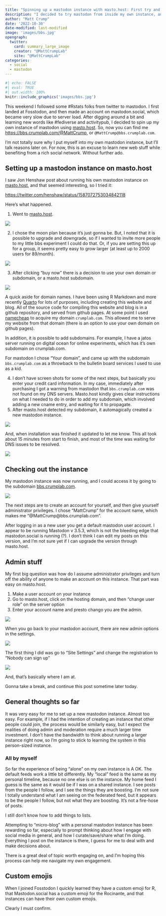 ```yaml
---
title: "Spinning up a mastodon instance with masto.host: First try and notes"
description: "I decided to try mastodon from inside my own instance, and this is brief guide to what I did and the questions I still have."
author: "Matt Crump"
date: '2022-10-30'
date-modified: last-modified
image: 'images/bbs.jpg'
opengraph:
  twitter:
    card: summary_large_image
    creator: "@MattCrumpLab"
    site: "@MattCrumpLab"
categories:
  - social
  - mastodon
---
```


```r
#| echo: FALSE
#| eval: TRUE
#| out.width: 100%
knitr::include_graphics('images/bbs.jpg')
```

This weekend I followed some #Rstats folks from twitter to mastodon. I first landed at Fosstodon, and then made an account on mastodon.social, which became very slow due to server load. After digging around a bit and learning new words like #fediverse and activitypub, I decided to spin up my own instance of mastodon using [masto.host](http://masto.host/). So, now you can find me [https://bbs.crumplab.com/\@MattCrump](https://bbs.crumplab.com/@MattCrump){.uri}, or `@MattCrump@bbs.crumplab.com`.

I'm not totally sure why I put myself into my own mastodon instance, but I'll talk reasons later on. For now, this is an excuse to learn new web stuff while benefiting from a rich social network. Without further ado.

## Setting up a mastodon instance on masto.host

I saw Jon Henshaw post about running his own mastodon instance on [masto.host](http://masto.host/), and that seemed interesting, so I tried it:

<https://twitter.com/henshaw/status/1587072753034842118>

Here's what happened.

1.  Went to [masto.host](http://masto.host/).

![](images/Screen%20Shot%202022-11-01%20at%207.50.57%20AM.png)

2.  I chose the moon plan because it's just gonna be. But, I noted that it is possible to upgrade and downgrade, so if I wanted to invite more people to my little bbs experiment I could do that. Or, if you are setting this up for a group, it seems pretty easy to grow larger (at least up to 2000 users for 89/month).

![](images/Screen%20Shot%202022-11-01%20at%207.53.04%20AM.png)

3.  After clicking "buy now" there is a decision to use your own domain or subdomain, or a masto.host subdomain.

![](images/Screen%20Shot%202022-11-01%20at%207.57.07%20AM.png)

A quick aside for domain names. I have been using R Markdown and more recently [Quarto](https://quarto.org) for lots of purposes, including creating this website and blog. All of the source code for compiling this website and blog is in a github repository, and served from github pages. At some point I used [namecheap](https://www.namecheap.com) to acquire my domain `crumplab.com`. This allowed me to serve my website from that domain (there is an option to use your own domain on github pages).

In addition, it is possible to add subdomains. For example, I have a jatos server running on digital ocean for online experiments, which has it's own subdomain on crumplab.com.

For mastodon I chose "Your domain", and came up with the subdomain `bbs.crumplab.com` as a throwback to the bulletin board services I used to use as a kid.

4.  I don't have screen shots for some of the next steps, but basically you enter your credit card information. In my case, immediately after purchasing I got a warning from mastodon that `bbs.crumplab.com` was not found on my DNS servers. Masto.host kindly gives clear instructions on what I needed to do in order to add my subdomain, which involved adding a new cname entry, and waiting for it to propagate.
5.  After masto.host detected my subdomain, it automagically created a new mastodon instance.

![](images/Screen%20Shot%202022-10-31%20at%208.08.17%20PM.png)

And, when installation was finished it updated to let me know. This all took about 15 minutes from start to finish, and most of the time was waiting for DNS issues to be resolved.

![](images/Screen%20Shot%202022-10-31%20at%208.21.29%20PM.png)

## Checking out the instance

My mastodon instance was now running, and I could access it by going to the subdomain [bbs.crumplab.com](https://bbs.crumplab.com/about).

![](images/Screen%20Shot%202022-11-01%20at%208.23.27%20AM.png)

The next steps are to create an account for yourself, and then give yourself administrator privileges. I chose "MattCrump" for the account name, which makes me "\@MattCrump\@bbs.crumplab.com".

After logging in as a new user you get a default mastodon user account. I appear to be running Mastodon v 3.5.3, which is not the bleeding edge that mastodon.social is running (?). I don't think I can edit my posts on this version, and I'm not sure yet if I can upgrade the version through masto.host.

## Admin stuff

My first big question was how do I assume administrator privileges and turn off the ability of anyone to make an account on this instance. That part was easy on masto.host.

1.  Make a user account on your instance
2.  Go to masto.host, click on the hosting domain, and then "change user role" on the server option
3.  Enter your account name and presto chango you are the admin.

![](images/Screen%20Shot%202022-11-01%20at%208.32.52%20AM.png)

When you go back to your mastodon account, there are new admin options in the settings.

![](images/Screen%20Shot%202022-11-01%20at%208.34.26%20AM.png)

The first thing I did was go to "Site Settings" and change the registration to "Nobody can sign up"

![](images/Screen%20Shot%202022-11-01%20at%208.35.44%20AM.png)

And, that's basically where I am at.

Gonna take a break, and continue this post sometime later today.

## General thoughts so far

It was very easy for me to set up a new mastodon instance. Almost too easy. For example, if I had the intention of creating an instance that other people could join, the process would be similarly easy, but I expect the realities of doing admin and moderation require a much larger time investment. I don't have the bandwidth to think about running a larger instance right now, so I'm going to stick to learning the system in this person-sized instance.

### All by myself

So far the experience of being "alone" on my own instance is A OK. The default feeds work a little bit differently. My "local" feed is the same as my personal timeline, because no one else is on the instance. My home feed I guess is the same as it would be if I was on a shared instance. I see posts from the people I follow, and I see the things they are boosting. I'm not sure I totally understand what I am seeing on the federated feed, but it appears to be the people I follow, but not what they are boosting. It's not a fire-hose of posts.

I still don't know how to add things to lists.

Attempting to "micro-blog" with a personal mastodon instance has been rewarding so far, especially to prompt thinking about how I engage with social media in general, and how I curate/save/share what I'm doing. Everything I post on the instance is there, I guess for me to deal with and make decisions about.

There is a great deal of topic worth engaging on, and I'm hoping this process can help me navigate my own engagement.

## Custom emojis

When I joined Fosstodon I quickly learned they have a custom emoji for R, that Mastodon.social has a custom emoji for the Rocinante, and that instances can have their own custom emojis.

Clearly I must confirm.
